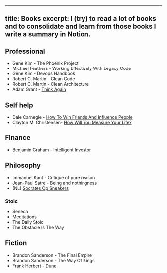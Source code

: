 
---
title: Books
excerpt: I (try) to read a lot of books and to consolidate and learn from those books I write a summary in Notion.
---

## Professional

- Gene Kim - The Phoenix Project
- Michael Feathers - Working Effectively With Legacy Code
- Gene Kim - Devops Handbook
- Robert C. Martin - Clean Code
- Robert C. Martin - Clean Architecture
- Adam Grant - [Think Again](https://www.amazon.com/Think-Again-Power-Knowing-What/dp/1984878107)

## Self help

- Dale Carnegie - [How To Win Friends And Influence People](https://www.notion.so/oscartegiffel/How-to-Win-Friends-Influence-People-b8eda2086abb4c0c81cdcf42726cf90b)
- Clayton M. Christensen- [How Will You Measure Your Life?](https://www.goodreads.com/book/show/18876639-how-will-you-measure-your-life)

## Finance

- Benjamin Graham - Intelligent Investor

## Philosophy

- Immanuel Kant - Critique of pure reason
- Jean-Paul Satre - Being and nothingness
- (NL) [Socrates Op Sneakers](https://www.notion.so/oscartegiffel/Socrates-op-sneakers-f89cc26672404d2584c386a6ce34e239)

### Stoic

- Seneca
- Meditations
- The Daily Stoic
- The Obstacle Is The Way

## Fiction

- Brandon Sanderson - The Final Empire
- Brandon Sanderson - The Way Of Kings
- Frank Herbert - [Dune](https://www.goodreads.com/book/show/44767458-dune)
